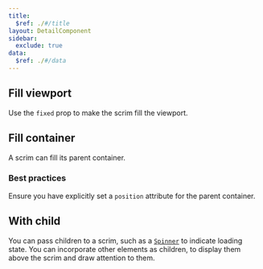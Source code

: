 ```yaml
---
title:
  $ref: ./#/title
layout: DetailComponent
sidebar:
  exclude: true
data:
  $ref: ./#/data
---
```


## Fill viewport

Use the `fixed` prop to make the scrim fill the viewport.

<LivePreview componentName="scrim" exampleName="FillViewport" />

## Fill container

A scrim can fill its parent container.

### Best practices

Ensure you have explicitly set a `position` attribute for the parent container.

<LivePreview componentName="scrim" exampleName="FillContainer" />

## With child

You can pass children to a scrim, such as a [`Spinner`](../spinner) to indicate loading state. You can incorporate other elements as children, to display them above the scrim and draw attention to them.

<LivePreview componentName="scrim" exampleName="WithChild" />
